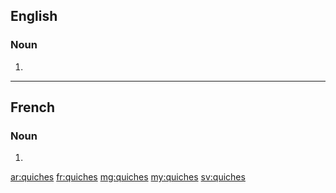 ==English==

===Noun===
{{head|en|plural}}

# {{plural of|quiche|lang=en|nocat=1}}

----

==French==

===Noun===
{{head|fr|plural}}

# {{plural of|quiche|lang=fr|nocat=1}}

[[ar:quiches]]
[[fr:quiches]]
[[mg:quiches]]
[[my:quiches]]
[[sv:quiches]]